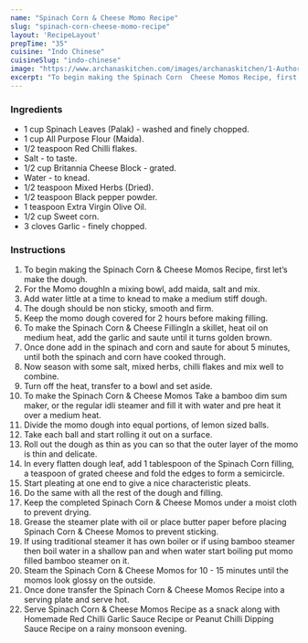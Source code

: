 ---
name: "Spinach Corn & Cheese Momo Recipe"
slug: "spinach-corn-cheese-momo-recipe"
layout: 'RecipeLayout'
prepTime: "35"
cuisine: "Indo Chinese"
cuisineSlug: "indo-chinese"
image: "https://www.archanaskitchen.com/images/archanaskitchen/1-Author/sneha-archanaskitchen.com/Spinach_Corn__Cheese_Momos_Recipe_.jpg"
excerpt: "To begin making the Spinach Corn  Cheese Momos Recipe, first let’s make the dough"
---

### Ingredients

- 1 cup Spinach Leaves (Palak) - washed and finely chopped.
- 1 cup All Purpose Flour (Maida).
- 1/2 teaspoon Red Chilli flakes.
- Salt - to taste.
- 1/2 cup Britannia Cheese Block - grated.
- Water - to knead.
- 1/2 teaspoon Mixed Herbs (Dried).
- 1/2 teaspoon Black pepper powder.
- 1 teaspoon Extra Virgin Olive Oil.
- 1/2 cup Sweet corn.
- 3 cloves Garlic - finely chopped.

### Instructions

1. To begin making the Spinach Corn & Cheese Momos Recipe, first let’s make the dough.
1. For the Momo doughIn a mixing bowl, add maida, salt and mix.
1. Add water little at a time to knead to make a medium stiff dough.
1. The dough should be non sticky, smooth and firm.
1. Keep the momo dough covered for 2 hours before making filling.
1. To make the Spinach Corn & Cheese FillingIn a skillet, heat oil on medium heat, add the garlic and saute until it turns golden brown.
1. Once done add in the spinach and corn and saute for about 5 minutes, until both the spinach and corn have cooked through.
1. Now season with some salt, mixed herbs, chilli flakes and mix well to combine.
1. Turn off the heat, transfer to a bowl and set aside.
1. To make the Spinach Corn & Cheese Momos Take a bamboo dim sum maker, or the regular idli steamer and fill it with water and pre heat it over a medium heat.
1. Divide the momo dough into equal portions, of lemon sized balls.
1. Take each ball and start rolling it out on a surface.
1. Roll out the dough as thin as you can so that the outer layer of the momo is thin and delicate.
1. In every flatten dough leaf, add 1 tablespoon of the Spinach Corn filling, a teaspoon of grated cheese and fold the edges to form a semicircle.
1. Start pleating at one end to give a nice characteristic pleats.
1. Do the same with all the rest of the dough and filling.
1. Keep the completed Spinach Corn & Cheese Momos under a moist cloth to prevent drying.
1. Grease the steamer plate with oil or place butter paper before placing Spinach Corn & Cheese Momos to prevent sticking.
1. If using traditional steamer it has own boiler or if using bamboo steamer then boil water in a shallow pan and when water start boiling put momo filled bamboo steamer on it.
1. Steam the Spinach Corn & Cheese Momos for 10 - 15 minutes until the momos look glossy on the outside.
1. Once done transfer the Spinach Corn & Cheese Momos Recipe into a serving plate and serve hot.
1. Serve Spinach Corn & Cheese Momos Recipe as a snack along with Homemade Red Chilli Garlic Sauce Recipe or Peanut Chilli Dipping Sauce Recipe on a rainy monsoon evening.
